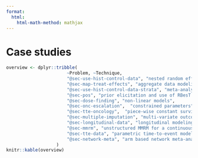 ```yaml
---
format:
  html:
    html-math-method: mathjax
---
```


# Case studies {#sec-case-studies}



::: {.content-visible when-profile="public"}
```r
overview <- dplyr::tribble(
                       ~Problem, ~Technique,
                       "@sec-use-hist-control-data", "nested random effects",
                       "@sec-map-treat-effects", "aggregate data modeling & varying exposure times of count data",
                       "@sec-use-hist-control-data-strata", "meta-analysis with covariates & use of mixture priors",
                       "@sec-pos", "prior elicitation and use of RBesT mixtures as priors",
                       "@sec-dose-finding", "non-linear models",
                       "@sec-onc-escalation",  "constrained parameters",
                       "@sec-tte-oncology",  "piece-wise constant survival model with Poisson regression & non-linear link function",
                       "@sec-multiple-imputation", "multi-variate outcome modeling",
                       "@sec-longitudinal-data", "longitudinal modeling with different covariance structures (MMRM)",
                       "@sec-mmrm", "unstructured MMRM for a continuous endpoint",
                       "@sec-tte-data", "parametric time-to-event modeling with customized parametrization by using user-defined contrasts",
                       "@sec-network-meta", "arm based network meta-analysis"
                   )
knitr::kable(overview)
```
:::

